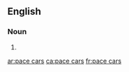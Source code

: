 ==English==

===Noun===
{{head|en|plural|head=[[pace]] [[car]]s}}

# {{plural of|pace car|lang=en}}

[[ar:pace cars]]
[[ca:pace cars]]
[[fr:pace cars]]